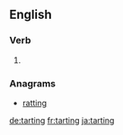 ==English==

===Verb===
{{head|en}}

# {{present participle of|tart|lang=en}}

===Anagrams===
* [[ratting#English|ratting]]

[[de:tarting]]
[[fr:tarting]]
[[ja:tarting]]